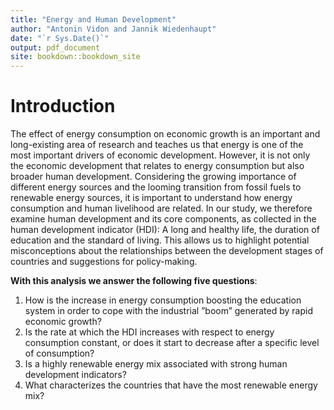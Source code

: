 ```yaml
--- 
title: "Energy and Human Development"
author: "Antonin Vidon and Jannik Wiedenhaupt"
date: "`r Sys.Date()`"
output: pdf_document
site: bookdown::bookdown_site
---
```


# Introduction

The effect of energy consumption on economic growth is an important and long-existing area of research and teaches us that energy is one of the most important drivers of economic development. However, it is not only the economic development that relates to energy consumption but also broader human development. Considering the growing importance of different energy sources and the looming transition from fossil fuels to renewable energy sources, it is important to understand how energy consumption and human livelihood are related. In our study, we therefore examine human development and its core components, as collected in the human development indicator (HDI): A long and healthy life, the duration of education and the standard of living. This allows us to highlight potential misconceptions about the relationships between the development stages of countries and suggestions for policy-making.

**With this analysis we answer the following five questions**:

1. How is the increase in energy consumption boosting the education system in order to cope with the industrial ”boom” generated by rapid economic growth?
2. Is the rate at which the HDI increases with respect to energy consumption constant, or does it start to decrease after a specific level of consumption?
3. Is a highly renewable energy mix associated with strong human development indicators?
4. What characterizes the countries that have the most renewable energy mix?
